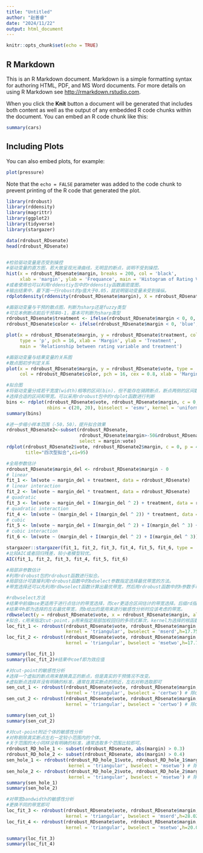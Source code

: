 ---
title: "Untitled"
author: "赵善睿"
date: "2024/11/22"
output: html_document
---

```{r setup, include=FALSE}
knitr::opts_chunk$set(echo = TRUE)
```

## R Markdown

This is an R Markdown document. Markdown is a simple formatting syntax for authoring HTML, PDF, and MS Word documents. For more details on using R Markdown see <http://rmarkdown.rstudio.com>.

When you click the **Knit** button a document will be generated that includes both content as well as the output of any embedded R code chunks within the document. You can embed an R code chunk like this:

```{r cars}
summary(cars)
```

## Including Plots

You can also embed plots, for example:

```{r pressure, echo=FALSE}
plot(pressure)
```

Note that the `echo = FALSE` parameter was added to the code chunk to prevent printing of the R code that generated the plot.

```{r}
library(rdrobust)
library(rddensity)
library(magrittr)
library(ggplot2)
library(tidyverse)
library(stargazer)

data(rdrobust_RDsenate)
head(rdrobust_RDsenate)


#检验驱动变量是否受到操控
#驱动变量的直方图，若大致呈现光滑曲线，无明显的断点，说明不受到操控。
hist(x = rdrobust_RDsenate$margin, breaks = 200, col = 'black',
     xlab = 'margin', ylab = 'Frequance', main = 'Histogram of Rating Variable')
#或者使用也可以利用rddenstiy包中的rddenstiy函数画密度图，
#输出结果中，最下面一行robust的p值大于0.05，就说明驱动变量未受到操纵。
rdplotdensity(rddensity(rdrobust_RDsenate$margin), X = rdrobust_RDsenate$margin)

#画驱动变量与干预的散点图，判断为sharp还是fuzzy类型
#可见本例断点前后干预率0-1，基本可判断为sharp类型
rdrobust_RDsenate$treatment <- ifelse(rdrobust_RDsenate$margin < 0, 0, 1)
rdrobust_RDsenate$color <- ifelse(rdrobust_RDsenate$margin < 0, 'blue', 'red')

plot(x = rdrobust_RDsenate$margin, y = rdrobust_RDsenate$treatment, col = rdrobust_RDsenate$color,
     type = 'p', pch = 16, xlab = 'Margin', ylab = 'Treatment',
     main = 'Relationship between rating variable and treatment')

#画驱动变量与结果变量的关系图
#散点图初步判定关系
plot(x = rdrobust_RDsenate$margin, y = rdrobust_RDsenate$vote, type = 'p',
     col = rdrobust_RDsenate$color, pch = 16, cex = 0.8, xlab = 'Margin', ylab = 'Vote')

#拟合图
#将驱动变量分成若干宽度(width)相等的区间(bin)，但不能存在骑跨断点，断点两侧的区间数量可不相等
#选择合适的区间和带宽。可以采用rdrobust包中的rdplot函数进行判断
bins <- rdplot(rdrobust_RDsenate$vote, rdrobust_RDsenate$margin, c = 0, p = 4,
               nbins = c(20, 20), binselect = 'esmv', kernel = 'uniform')
summary(bins)

#进一步缩小样本范围（-50，50），提升拟合效果
rdrobust_RDsenate2<-subset(rdrobust_RDsenate,
                           rdrobust_RDsenate$margin>-50&rdrobust_RDsenate$margin<50,
                           select = margin:vote)
rdplot(rdrobust_RDsenate2$vote, rdrobust_RDsenate2$margin, c = 0, p = 4,nbins = c(20, 20),
       title="四次型拟合",ci=95)

#全局参数估计
rdrobust_RDsenate$margin_del <- rdrobust_RDsenate$margin - 0
# linear
fit_1 <- lm(vote ~ margin_del + treatment, data = rdrobust_RDsenate) 
# linear interaction
fit_2 <- lm(vote ~ margin_del * treatment, data = rdrobust_RDsenate) 
# quadratic
fit_3 <- lm(vote ~ margin_del + I(margin_del ^ 2) + treatment, data = rdrobust_RDsenate) 
# quadratic interaction
fit_4 <- lm(vote ~ (margin_del + I(margin_del ^ 2)) * treatment, data = rdrobust_RDsenate) 
# cubic
fit_5 <- lm(vote ~ margin_del + I(margin_del ^ 2) + I(margin_del ^ 3) + treatment, data = rdrobust_RDsenate)
# cubic interaction
fit_6 <- lm(vote ~ (margin_del + I(margin_del ^ 2) + I(margin_del ^ 3)) * treatment, data = rdrobust_RDsenate) 

stargazer::stargazer(fit_1, fit_2, fit_3, fit_4, fit_5, fit_6, type = 'html', style = 'all')#输出表格形式的结果
#比较AIC或者回归残差，较小者模型较优。
AIC(fit_1, fit_2, fit_3, fit_4, fit_5, fit_6)

#局部非参数估计
#利用rdrobust包的rdrobust函数进行拟合。
#局部估计可直接利用rdrobust函数中的bdselect参数指定选择最优带宽的方法。
#带宽选择还可以先利用rdbwselect函数计算出最优带宽，然后用rdrobust函数中的h参数手动指定左右的带宽。

#rdbwselect方法
#结果中前缀mse更适用于进行点估计的带宽选择，而cer更适合区间估计的带宽选择。后缀rd指两侧区间相等，而two则不相等
#结果中h即为选择的左右最优带宽，而b给出的是用来进行敏感性分析时应该考虑的带宽。
rdbwselect(y = rdrobust_RDsenate$vote, x = rdrobust_RDsenate$margin, all = TRUE) %>% summary()
#拟合，c用来指定cut-point，p用来指定局部加权回归的多项式幂次，kernel为选择的核函数
loc_fit_1 <- rdrobust(rdrobust_RDsenate$vote, rdrobust_RDsenate$margin, c = 0, p = 1,
                      kernel = 'triangular', bwselect = 'mserd',h=17.754)# 如果有混杂因素需要控制,可以用covs = c('var1', 'var2')
loc_fit_2 <- rdrobust(rdrobust_RDsenate$vote, rdrobust_RDsenate$margin, c = 0, p = 2,
                      kernel = 'triangular', bwselect = 'msetwo',h=17.754)

summary(loc_fit_1)
summary(loc_fit_2)#结果中coef即为效应值

#对cut-point的敏感性分析
#选择一个虚拟的断点用来替换真正的断点，但是真实的干预情况不改变。
#虚拟断点选择并没有明确的标准，通常在真实断点的附近，左右对称选取即可
sen_cut_1 <- rdrobust(rdrobust_RDsenate$vote, rdrobust_RDsenate$margin, c = 5, p = 2,
                      kernel = 'triangular', bwselect = 'certwo') # 除c意外的其他参数应该与前面分析保持一致
sen_cut_2 <- rdrobust(rdrobust_RDsenate$vote, rdrobust_RDsenate$margin, c = -5, p = 2,
                      kernel = 'triangular', bwselect = 'certwo') # 除c意外的其他参数应该与前面分析保持一致

summary(sen_cut_1)
summary(sen_cut_2)

#对cut-point附近个体的敏感性分析
#对称剔除真实断点左右一定较小范围内的个体。
#关于范围的大小同样没有明确的标准，通常选取多个范围比较即可。
rdrobust_RD_hole_1 <- subset(rdrobust_RDsenate, abs(margin) > 0.3)
rdrobust_RD_hole_2 <- subset(rdrobust_RDsenate, abs(margin) > 0.4)
sen_hole_1 <- rdrobust(rdrobust_RD_hole_1$vote, rdrobust_RD_hole_1$margin, c = 0, p = 2,
                       kernel = 'triangular', bwselect = 'msetwo') # 除c意外的其他参数应该与前面分析保持一致
sen_hole_2 <- rdrobust(rdrobust_RD_hole_2$vote, rdrobust_RD_hole_2$margin, c = 0, p = 2,
                       kernel = 'triangular', bwselect = 'msetwo') # 除c意外的其他参数应该与前面分析保持一致
summary(sen_hole_1)
summary(sen_hole_2)

#对带宽bandwidth的敏感性分析
#更换不同的带宽即可
loc_fit_3 <- rdrobust(rdrobust_RDsenate$vote, rdrobust_RDsenate$margin, c = 0, p = 2,
                      kernel = 'triangular', bwselect = 'mserd',h=28.028)# 如果有混杂因素需要控制,可以用covs = c('var1', 'var2')
loc_fit_4 <- rdrobust(rdrobust_RDsenate$vote, rdrobust_RDsenate$margin, c = 0, p = 2,
                      kernel = 'triangular', bwselect = 'msetwo',h=20.086)

summary(loc_fit_3)
summary(loc_fit_4)
```